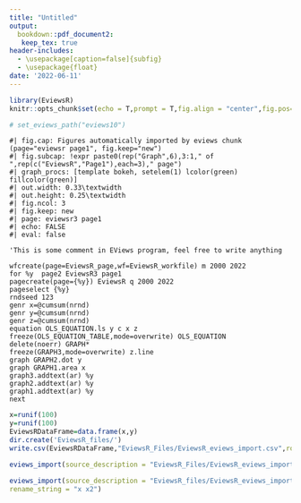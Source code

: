 ```yaml
---
title: "Untitled"
output: 
  bookdown::pdf_document2:
   keep_tex: true
header-includes:
  - \usepackage[caption=false]{subfig}
  - \usepackage{float}
date: '2022-06-11'
---
```


```r
library(EviewsR)
knitr::opts_chunk$set(echo = T,prompt = T,fig.align = "center",fig.pos="h",eval = T)

# set_eviews_path("eviews10")
```


```eviews
#| fig.cap: Figures automatically imported by eviews chunk (page="eviewsr page1", fig.keep="new")
#| fig.subcap: !expr paste0(rep("Graph",6),3:1," of ",rep(c("EviewsR","Page1"),each=3)," page")
#| graph_procs: [template bokeh, setelem(1) lcolor(green) fillcolor(green)]
#| out.width: 0.33\textwidth
#| out.height: 0.25\textwidth
#| fig.ncol: 3
#| fig.keep: new
#| page: eviewsr3 page1
#| echo: FALSE
#| eval: false

'This is some comment in EViews program, feel free to write anything

wfcreate(page=EviewsR_page,wf=EviewsR_workfile) m 2000 2022
for %y  page2 EviewsR3 page1 
pagecreate(page={%y}) EviewsR q 2000 2022
pageselect {%y}
rndseed 123
genr x=@cumsum(nrnd)
genr y=@cumsum(nrnd)
genr z=@cumsum(nrnd)
equation OLS_EQUATION.ls y c x z
freeze(OLS_EQUATION_TABLE,mode=overwrite) OLS_EQUATION
delete(noerr) GRAPH*
freeze(GRAPH3,mode=overwrite) z.line
graph GRAPH2.dot y
graph GRAPH1.area x
graph3.addtext(ar) %y
graph2.addtext(ar) %y
graph1.addtext(ar) %y
next
```



```r
x=runif(100)
y=runif(100)
EviewsRDataFrame=data.frame(x,y)
dir.create('EviewsR_files/')
write.csv(EviewsRDataFrame,"EviewsR_Files/EviewsR_eviews_import.csv",row.names = FALSE)
```


```r
eviews_import(source_description = "EviewsR_Files/EviewsR_eviews_import.csv",frequency = "m",start_date = "1990",save_path ='EviewsR_Files' )
```


```r

eviews_import(source_description = "EviewsR_files/EviewsR_eviews_import.csv",wf="EviewsR_files/EviewsR_eviews_import",smpl_string = "1990m10 1992m11",
rename_string = "x x2")

```

